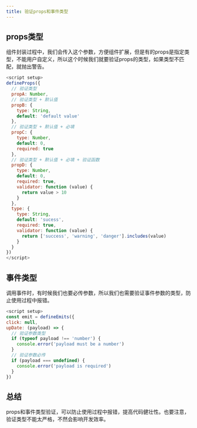 ```yaml
---
title: 验证props和事件类型
---
```


## props类型

组件封装过程中，我们会传入这个参数，方便组件扩展，但是有的props是指定类型，不能用户自定义，所以这个时候我们就要验证props的类型，如果类型不匹配，就抛出警告。

```js
<script setup>
defineProps({
  // 验证类型
  propA: Number,
  // 验证类型 + 默认值
  propB: {
    type: String,
    default: 'default value'
  },
  // 验证类型 + 默认值 + 必填
  propC: {
    type: Number,
    default: 0,
    required: true
  },
  // 验证类型 + 默认值 + 必填 + 验证函数
  propD: {
    type: Number,
    default: 0,
    required: true,
    validator: function (value) {
      return value > 10
    }
  },
  type: {
    type: String,
    default: 'sucess',
    required: true,
    validator: function (value) {
      return ['success', 'warning', 'danger'].includes(value)
    }
  }
})
</script>
```

## 事件类型

调用事件时，有时候我们也要必传参数，所以我们也需要验证事件参数的类型，防止使用过程中报错。

```js
<script setup>
const emit = defineEmits({
click: null,
upDate: (payload) => {
  // 验证参数类型
  if (typeof payload !== 'number') {
    console.error('payload must be a number')
  }
  // 验证参数必传
  if (payload === undefined) {
    console.error('payload is required')
  }
})
```

## 总结

props和事件类型验证，可以防止使用过程中报错，提高代码健壮性。也要注意，验证类型不能太严格，不然会影响开发效率。
